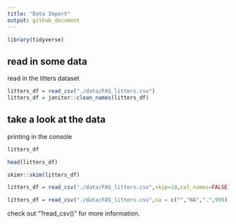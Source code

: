 ```yaml
---
title: "Data Import"
output: github_document
---
```



```r
library(tidyverse)
```

## read in some data

read in the litters dataset


```r
litters_df = read_csv("./data/FAS_litters.csv")
litters_df = janitor::clean_names(litters_df)
```

## take a look at the data
printing in the console
```r
litters_df
```
```r
head(litters_df)
```

```r
skimr::skim(litters_df)
```
```r
litters_df = read_csv("./data/FAS_litters.csv",skip=10,col_names=FALSE)
```

```r
litters_df = read_csv("./data/FAS_litters.csv",na = c("","NA",".",999))
```
check out "?read_csv()" for more information.



